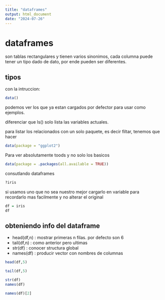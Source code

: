 ```yaml
---
title: "dataframes"
output: html_document
date: "2024-07-26"
---
```


# dataframes

son tablas rectangulares y tienen varios sinonimos, cada columna puede tener un tipo dado de dato, por ende pueden ser diferentes. 

## tipos

con la intruccion:

```r
data()

```

podemos ver los que ya estan cargados por defector para usar como ejemplos.

diferenciar que ls() solo lista las variables actuales. 

para listar los relacionados con un solo paquete, es decir filtar, tenemos que hacer

```r
data(package = "ggplot2")
```


Para ver absolutamente toods y no solo los basicos

```r
data(package = .packages(all.available = TRUE))
```



consutlando dataframes
```r
?iris

```


si usamos uno que no sea nuestro mejor cargarlo en variable para recordarlo mas facilmente y no alterar el original

```r
df = iris
df
```

## obteniendo info del dataframe 

- head(df,n) : mostrar primeras n filas. por defecto son 6
- tail(df,n) : como anterior pero ultimas
- str(df)    : conocer structura global
- names(df)  : producir vector con nombres de columnas

```r
head(df,5)
```

```r
tail(df,5)
```


```r
str(df) 
names(df)
```




```r
names(df)[2]
```







